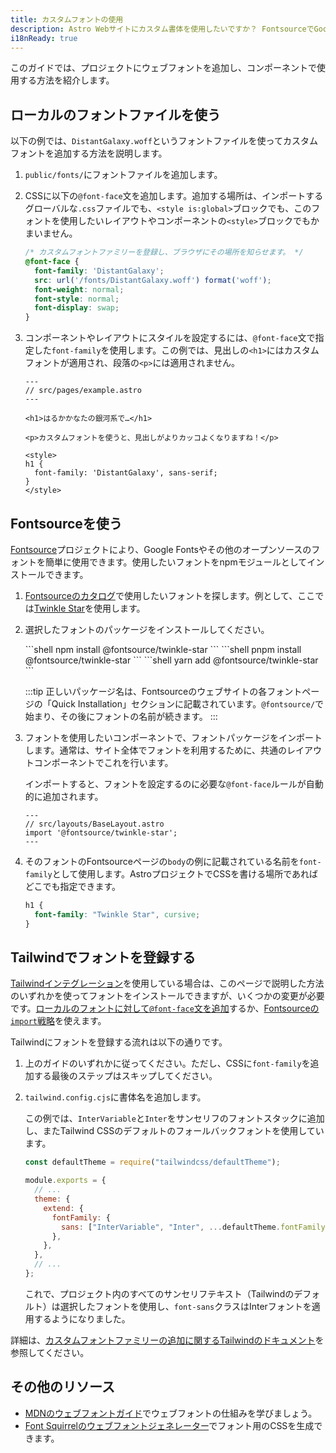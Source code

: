 ```yaml
---
title: カスタムフォントの使用
description: Astro Webサイトにカスタム書体を使用したいですか？ FontsourceでGoogle Fontsを使用するか、お好みのフォントを追加してください。
i18nReady: true
---
```



このガイドでは、プロジェクトにウェブフォントを追加し、コンポーネントで使用する方法を紹介します。

## ローカルのフォントファイルを使う

以下の例では、`DistantGalaxy.woff`というフォントファイルを使ってカスタムフォントを追加する方法を説明します。

1. `public/fonts/`にフォントファイルを追加します。

1. CSSに以下の`@font-face`文を追加します。追加する場所は、インポートするグローバルな`.css`ファイルでも、`<style is:global>`ブロックでも、このフォントを使用したいレイアウトやコンポーネントの`<style>`ブロックでもかまいません。

    ```css
    /* カスタムフォントファミリーを登録し、ブラウザにその場所を知らせます。 */
    @font-face {
      font-family: 'DistantGalaxy';
      src: url('/fonts/DistantGalaxy.woff') format('woff');
      font-weight: normal;
      font-style: normal;
      font-display: swap;
    }
    ```

1. コンポーネントやレイアウトにスタイルを設定するには、`@font-face`文で指定した`font-family`を使用します。この例では、見出しの`<h1>`にはカスタムフォントが適用され、段落の`<p>`には適用されません。

    ```astro {10-12}
    ---
    // src/pages/example.astro
    ---

    <h1>はるかかなたの銀河系で…</h1>

    <p>カスタムフォントを使うと、見出しがよりカッコよくなりますね！</p>

    <style>
    h1 {
      font-family: 'DistantGalaxy', sans-serif;
    }
    </style>
    ```

## Fontsourceを使う

[Fontsource](https://fontsource.org/)プロジェクトにより、Google Fontsやその他のオープンソースのフォントを簡単に使用できます。使用したいフォントをnpmモジュールとしてインストールできます。

1. [Fontsourceのカタログ](https://fontsource.org/fonts)で使用したいフォントを探します。例として、ここでは[Twinkle Star](https://fontsource.org/fonts/twinkle-star)を使用します。

2. 選択したフォントのパッケージをインストールしてください。

    <PackageManagerTabs>
      <Fragment slot="npm">
      ```shell
      npm install @fontsource/twinkle-star
      ```
      </Fragment>
      <Fragment slot="pnpm">
      ```shell
      pnpm install @fontsource/twinkle-star
      ```
      </Fragment>
      <Fragment slot="yarn">
      ```shell
      yarn add @fontsource/twinkle-star
      ```
      </Fragment>
    </PackageManagerTabs>

    :::tip
    正しいパッケージ名は、Fontsourceのウェブサイトの各フォントページの「Quick Installation」セクションに記載されています。`@fontsource/`で始まり、その後にフォントの名前が続きます。
    :::

3. フォントを使用したいコンポーネントで、フォントパッケージをインポートします。通常は、サイト全体でフォントを利用するために、共通のレイアウトコンポーネントでこれを行います。

    インポートすると、フォントを設定するのに必要な`@font-face`ルールが自動的に追加されます。

    ```astro
    ---
    // src/layouts/BaseLayout.astro
    import '@fontsource/twinkle-star';
    ---
    ```

4. そのフォントのFontsourceページの`body`の例に記載されている名前を`font-family`として使用します。AstroプロジェクトでCSSを書ける場所であればどこでも指定できます。

    ```css
    h1 {
      font-family: "Twinkle Star", cursive;
    }
    ```



## Tailwindでフォントを登録する

[Tailwindインテグレーション](/ja/guides/integrations-guide/tailwind/)を使用している場合は、このページで説明した方法のいずれかを使ってフォントをインストールできますが、いくつかの変更が必要です。[ローカルのフォントに対して`@font-face`文を追加](#ローカルのフォントファイルを使う)するか、[Fontsourceの`import`戦略](#fontsourceを使う)を使えます。

Tailwindにフォントを登録する流れは以下の通りです。

1. 上のガイドのいずれかに従ってください。ただし、CSSに`font-family`を追加する最後のステップはスキップしてください。
1. `tailwind.config.cjs`に書体名を追加します。

    この例では、`InterVariable`と`Inter`をサンセリフのフォントスタックに追加し、またTailwind CSSのデフォルトのフォールバックフォントを使用しています。

    ```js title="tailwind.config.cjs" ins={1,7-9}
    const defaultTheme = require("tailwindcss/defaultTheme");

    module.exports = {
      // ...
      theme: {
        extend: {
          fontFamily: {
            sans: ["InterVariable", "Inter", ...defaultTheme.fontFamily.sans],
          },
        },
      },
      // ...
    };
    ```

    これで、プロジェクト内のすべてのサンセリフテキスト（Tailwindのデフォルト）は選択したフォントを使用し、`font-sans`クラスはInterフォントを適用するようになりました。

詳細は、[カスタムフォントファミリーの追加に関するTailwindのドキュメント](https://tailwindcss.com/docs/font-family#using-custom-values)を参照してください。

## その他のリソース

- [MDNのウェブフォントガイド](https://developer.mozilla.org/ja/docs/Learn/CSS/Styling_text/Web_fonts)でウェブフォントの仕組みを学びましょう。
- [Font Squirrelのウェブフォントジェネレーター](https://www.fontsquirrel.com/tools/webfont-generator)でフォント用のCSSを生成できます。
